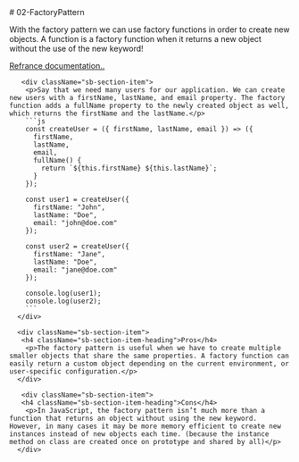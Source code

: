 
<Meta title="DesignPatterns/02-FactoryPattern" />

<div className="sb-container">
  <div className='sb-section-title'>
    # 02-FactoryPattern
  </div>

  <div className="sb-section">
      <div className="sb-section-item">
        <p>With the factory pattern we can use factory functions in order to create new objects. A function is a factory function when it returns a new object without the use of the new keyword!</p>
        <a href="https://www.patterns.dev/vanilla/factory-pattern"  target="_blank" className="sb-section-item-paragraph">Refrance documentation..</a>
      </div>

       <div className="sb-section-item">
        <p>Say that we need many users for our application. We can create new users with a firstName, lastName, and email property. The factory function adds a fullName property to the newly created object as well, which returns the firstName and the lastName.</p>
        ```js
        const createUser = ({ firstName, lastName, email }) => ({
          firstName,
          lastName,
          email,
          fullName() {
            return `${this.firstName} ${this.lastName}`;
          }
        });

        const user1 = createUser({
          firstName: "John",
          lastName: "Doe",
          email: "john@doe.com"
        });

        const user2 = createUser({
          firstName: "Jane",
          lastName: "Doe",
          email: "jane@doe.com"
        });

        console.log(user1);
        console.log(user2);
        ```
      </div>

      <div className="sb-section-item">
       <h4 className="sb-section-item-heading">Pros</h4>
        <p>The factory pattern is useful when we have to create multiple smaller objects that share the same properties. A factory function can easily return a custom object depending on the current environment, or user-specific configuration.</p>
      </div>

       <div className="sb-section-item">
       <h4 className="sb-section-item-heading">Cons</h4>
        <p>In JavaScript, the factory pattern isn’t much more than a function that returns an object without using the new keyword. However, in many cases it may be more memory efficient to create new instances instead of new objects each time. (because the instance method on class are created once on prototype and shared by all)</p>
      </div>
  </div>
</div>
